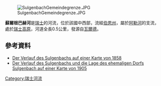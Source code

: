 {{No footnotes|time=2021-01-13T02:14:33+00:00}}
{{Coord|46.940983|N|7.444683|E|display=title}}
[[Image:SulgenbachGemeindegrenze.JPG|right]]

'''蘇爾根巴赫河'''是[[瑞士|瑞士]]的河流，位於該國中西部，流經[[伯恩州|伯恩州]]，屬於[[阿勒河|阿勒河]]的支流，處於[[瑞士高原|瑞士高原]]，河道全長0.5公里，發源自[[瓦爾德_(伯恩州)|瓦爾德]]。

==參考資料==
* [http://www.zumbo.ch/maps/navigate/7/karte.jpg Der Verlauf des Sulgenbachs auf einer Karte von 1858] {{Wayback|url=http://www.zumbo.ch/maps/navigate/7/karte.jpg |date=20160304212439 }}
* [http://www.zumbo.ch/maps/navigate/8/karte.jpg Der Verlauf des Sulgenbachs und die Lage des ehemaligen Dorfs Sulgenbach auf einer Karte von 1905] {{Wayback|url=http://www.zumbo.ch/maps/navigate/8/karte.jpg |date=20160827205003 }}

{{Switzerland-geo-stub}}
[[Category:瑞士河流|Category:瑞士河流]]